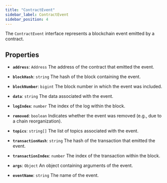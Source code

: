 ```yaml
---
title: "ContractEvent"
sidebar_label: ContractEvent
sidebar_position: 4
---
```


The `ContractEvent` interface represents a blockchain event emitted by a contract.

## Properties

- **`address`**: `Address`
The address of the contract that emitted the event.

- **`blockHash`**: `string`
The hash of the block containing the event.

- **`blockNumber`**: `bigint`
The block number in which the event was included.

- **`data`**: `string`
The data associated with the event.

- **`logIndex`**: `number`
The index of the log within the block.

- **`removed`**: `boolean`
Indicates whether the event was removed (e.g., due to a chain reorganization).

- **`topics`**: `string[]`
The list of topics associated with the event.

- **`transactionHash`**: `string`
The hash of the transaction that emitted the event.

- **`transactionIndex`**: `number`
The index of the transaction within the block.

- **`args`**: `Object`
An object containing arguments of the event.

- **`eventName`**: `string`
The name of the event.
